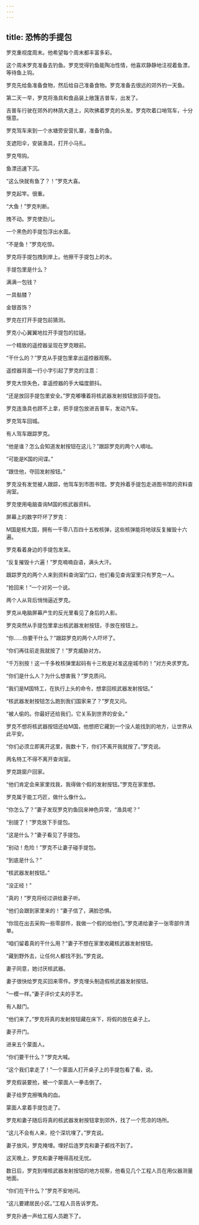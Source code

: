 ```yaml
---
---
---
```

title: 恐怖的手提包
---




罗克重视度周末。他希望每个周末都丰富多彩。

这个周末罗克准备去钓鱼。罗克觉得钓鱼能陶冶性情，他喜欢静静地注视着鱼漂，等待鱼上钩。

罗克先给鱼准备食物，然后给自己准备食物。罗克准备去很远的郊外钓一天鱼。

第二天一早，罗克将渔具和食品装上敞篷吉普车，出发了。

吉普车行驶在郊外的林荫大道上，风吹拂着罗克的头发。罗克吹着口哨驾车，十分惬意。

罗克驾车来到一个水塘旁安营扎寨，准备钓鱼。

支遮阳伞，安装渔具，打开小马扎。

罗克甩钩。

鱼漂迅速下沉。

“这么快就有鱼了？！”罗克大喜。

罗克起竿。很重。

“大鱼！”罗克判断。

拽不动。罗克使劲儿。

一个黑色的手提包浮出水面。

“不是鱼！”罗克吃惊。

罗克将手提包拽到岸上。他擦干手提包上的水。

手提包里是什么？

满满一包钱？

一具骷髅？

金银首饰？

罗克在打开手提包前猜测。

罗克小心翼翼地拉开手提包的拉链。

一个精致的遥控器呈现在罗克眼前。

“干什么的？”罗克从手提包里拿出遥控器观察。

遥控器背面一行小字引起了罗克的注意：

罗克大惊失色，拿遥控器的手大幅度颤抖。

“还是放回手提包里安全。”罗克嘟囔着将核武器发射按钮放回手提包。

罗克连渔具也顾不上拿，把手提包放进吉普车，发动汽车。

罗克驾车回城。

有人驾车跟踪罗克。

“他是谁？怎么会知道发射按钮在这儿？”跟踪罗克的两个人嘀咕。

“可能是K国的间谍。”

“跟住他，夺回发射按钮。”

罗克没有发觉被人跟踪，他驾车到市图书馆。罗克拎着手提包走进图书馆的资料查询室。

罗克使用电脑查询M国的核武器资料。

屏幕上的数字吓坏了罗克：

M国是核大国，拥有一千零八百四十五枚核弹，这些核弹能将地球反复摧毁十六遍。

罗克看着身边的手提包发呆。

“反复摧毁十六遍！”罗克喃喃自语，满头大汗。

跟踪罗克的两个人来到资料查询室门口，他们看见查询室里只有罗克一人。

“抢回来！”一个对另一个说。

两个人从背后悄悄逼近罗克。

罗克从电脑屏幕产生的反光里看见了身后的人影。

罗克突然从手提包里拿出核武器发射按钮，手放在按钮上。

“你……你要干什么？”跟踪罗克的两个人吓坏了。

“你们再往前走我就按了！”罗克威胁对方。

“千万别按！这一千多枚核弹里起码有十三枚是对准这座城市的！”对方央求罗克。

“你们是什么人？为什么想害我？”罗克质问。

“我们是M国特工，在执行上头的命令，想拿回核武器发射按钮。”

“核武器发射按钮怎么跑到我们国家来了？”罗克又问。

“被人偷的。你最好还给我们，它关系到世界的安全。”

罗克不想将核武器按钮还给M国，他想把它藏到一个没人能找到的地方，让世界从此平安。

“你们必须立即离开这里，我数十下，你们不离开我就按了。”罗克说。

两名特工不得不离开查询室。

罗克跳窗户回家。

“他们肯定会来家里找我，我得做个假的发射按钮。”罗克在家里想。

罗克属于能工巧匠，做什么像什么。

“你怎么了？”妻子发现罗克钓鱼回来神色异常，“渔具呢？”

“别提了！”罗克放下手提包。

“这是什么？”妻子看见了手提包。

“别动！危险！”罗克不让妻子碰手提包。

“到底是什么？”

“核武器发射按钮。”

“没正经！”

“真的！”罗克将经过讲给妻子听。

“他们会跟到家里来的！”妻子信了，满脸恐惧。

“你现在出去采购一些零部件，我做一个假的给他们。”罗克递给妻子一张零部件清单。

“咱们留着真的干什么用？”妻子不想在家里收藏核武器发射按钮。

“藏到野外去，让任何人都找不到。”罗克说。

妻子同意，她讨厌核武器。

妻子很快给罗克买回来零件。罗克埋头制造假核武器发射按钮。

“一模一样。”妻子评价丈夫的手艺。

有人敲门。

“他们来了。”罗克将真的发射按钮藏在床下，将假的放在桌子上。

妻子开门。

进来五个蒙面人。

“你们要干什么？”罗克大喊。

“这个我们拿走了！”一个蒙面人打开桌子上的手提包看了看，说。

罗克假装要抢，被一个蒙面人一拳击倒了。

妻子给罗克擦嘴角的血。

蒙面人拿着手提包走了。

罗克和妻子随后将真的核武器发射按钮拿到郊外，找了一个荒凉的场所。

“这儿不会有人来，挖个深坑埋了。”罗克说。

妻子放风，罗克掩埋。埋好后连罗克和妻子都找不到了。

这天晚上，罗克和妻子睡得高枕无忧。

数日后，罗克到埋核武器发射按钮的地方视察，他看见几个工程人员在用仪器测量地面。

“你们在干什么？”罗克不安地问。

“这儿要建居民小区。”工程人员告诉罗克。

罗克扑通一声给工程人员跪下了。
